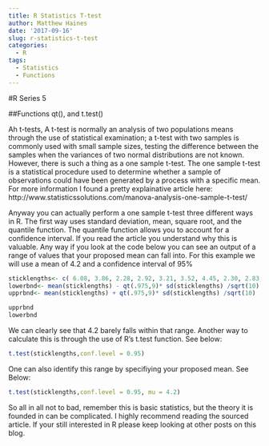```yaml
---
title: R Statistics T-test
author: Matthew Haines
date: '2017-09-16'
slug: r-statistics-t-test
categories:
  - R
tags:
  - Statistics
  - Functions
---
```


#R Series 5

##Functions qt(), and t.test()

Ah t-tests, A t-test is normally an analysis of two populations means through the use of statistical examination; a t-test with two samples is commonly used with small sample sizes, testing the difference between the samples when the variances of two normal distributions are not known. However, there is such a thing as a one sample t-test. The one sample t-test is a statistical procedure used to determine whether a sample of observations could have been generated by a process with a specific mean. For more information I found a pretty explainative article here: http://www.statisticssolutions.com/manova-analysis-one-sample-t-test/ 

Anyway you can actually perform a one sample t-test three different ways in R. The first way uses standard deviation, mean, square root, and the quantile function. The quantile function allows you to account for a confidence interval. If you read the article you understand why this is valuable. Any way if you look at the code below you can see an output of a range of values that your proposed mean can fall into. For this example we will use a mean of 4.2 and a confidence interval of 95%

```r
sticklengths<- c( 6.08, 3.86, 2.28, 2.92, 3.21, 3.52, 4.45, 2.30, 2.83, 2.24)
lowerbnd<- mean(sticklengths) - qt(.975,9)* sd(sticklengths) /sqrt(10)
upprbnd<- mean(sticklengths) + qt(.975,9)* sd(sticklengths) /sqrt(10)

upprbnd
lowerbnd
```

We can clearly see that 4.2 barely falls within that range. Another way to calculate this is through the use of R's t.test function. See below:

```r
t.test(sticklengths,conf.level = 0.95)
```

One can also identify this range by specifiying your proposed mean. See Below:

```r
t.test(sticklengths,conf.level = 0.95, mu = 4.2)
```

So all in all not to bad, remember this is basic statistics, but the theory it is founded in can be complicated. I highly recommend reading the sourced article. If your still interested in R please keep looking at other posts on this blog.